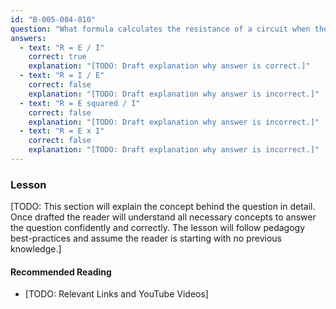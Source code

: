 ```yaml
---
id: "B-005-004-010"
question: "What formula calculates the resistance of a circuit when the voltage and current are known?"
answers:
  - text: "R = E / I"
    correct: true
    explanation: "[TODO: Draft explanation why answer is correct.]"
  - text: "R = I / E"
    correct: false
    explanation: "[TODO: Draft explanation why answer is incorrect.]"
  - text: "R = E squared / I"
    correct: false
    explanation: "[TODO: Draft explanation why answer is incorrect.]"
  - text: "R = E x I"
    correct: false
    explanation: "[TODO: Draft explanation why answer is incorrect.]"
---
```


### Lesson

[TODO: This section will explain the concept behind the question in detail. Once drafted the reader will understand all necessary concepts to answer the question confidently and correctly. The lesson will follow pedagogy best-practices and assume the reader is starting with no previous knowledge.]

#### Recommended Reading

- [TODO: Relevant Links and YouTube Videos]
